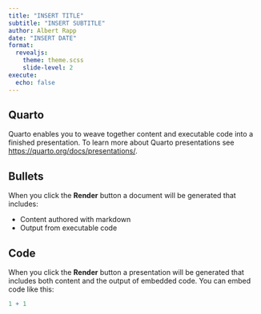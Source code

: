 ```yaml
---
title: "INSERT TITLE"
subtitle: "INSERT SUBTITLE"
author: Albert Rapp
date: "INSERT DATE"
format: 
  revealjs:
    theme: theme.scss
    slide-level: 2
execute: 
  echo: false
---
```


## Quarto

Quarto enables you to weave together content and executable code into a finished presentation. To learn more about Quarto presentations see <https://quarto.org/docs/presentations/>.

## Bullets

When you click the **Render** button a document will be generated that includes:

-   Content authored with markdown
-   Output from executable code

## Code

When you click the **Render** button a presentation will be generated that includes both content and the output of embedded code. You can embed code like this:

```r
1 + 1
```


